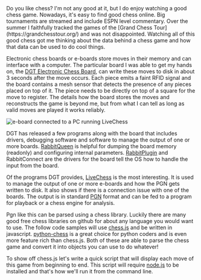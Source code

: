 <Typography>
Do you like chess?  I'm not any good at it, but I do enjoy watching a good chess game.
Nowadays, it's easy to find good chess online.  Big tournaments are streamed and include ESPN level
commentary.  Over the summer I faithfully tracked the games of the [Grand Chess Tour](https://grandchesstour.org/)
and was not disappointed.  Watching all of this good chess got me thinking about the data behind a chess game and
how that data can be used to do cool things.
</Typography>

Electronic chess boards or e-boards store moves in their memory and can interface with a computer.  The particular board I was able to get
my hands on, the [DGT Electronic Chess Board](https://www.dgtnorthamerica.com/eboards), can write these moves to disk in about 3 seconds after the move occurs.
Each piece emits a faint RFID signal and the board contains a mesh sensor that detects the presence of any pieces
placed on top of it.  The piece needs to be directly on top of a square for the move to register. The details how
the board stores the moves and reconstructs the game is beyond me, but from what I can
tell as long as valid moves are played it works reliably.

![e-board connected to a PC running LiveChess](https://s3.us-west-2.amazonaws.com/atronandbeyond.com/atronandbeyond-images/dgt-board-setup.jpg "E-board
connected to a PC running Live Chess")

DGT has released a few programs along with the board that includes drivers, debugging software and software to manage the output of
one or more boards.  [RabbitQueen](https://digitalgametechnology.com/faq/software-downloads/rabbitqueen-software) is
helpful for dumping the board memory (readonly) and configuring internal parameters.  [RabbitPlugin](https://digitalgametechnology.com/faq/software-downloads/rabbitplugin-software)
and RabbitConnect are the drivers for the board tell the OS how to handle the input from the board.

Of the programs DGT provides, [LiveChess](http://www.livechesscloud.com/software/) is the most interesting.  It is
used to manage the output of one or more e-boards and how the PGN gets written to disk.  It also shows if there is a
connection issue with one of the boards. The output is in standard [PGN](https://en.wikipedia.org/wiki/Portable_Game_Notation) format and can be fed
to a program for playback or a chess engine for analysis.



Pgn like this can be parsed using a chess library. Luckily there are many good free chess libraries on github for about
any language you would want to use.  The follow code samples will use [chess.js](https://github.com/jhlywa/chess.js/blob/master/README.md)
and be written in javascript.  [python-chess](https://github.com/boosungkim/python-chess) is a great choice for python
coders and is even more feature rich than chess.js.  Both of these are able to parse the chess game and convert it into
objects you can use to do whatever!

To show off chess.js let's write a quick script that will display each move of this game from beginning to end.  This
script will require [node.js](https://nodejs.org/en/) to be installed and that's how we'll run it from the command line.  
